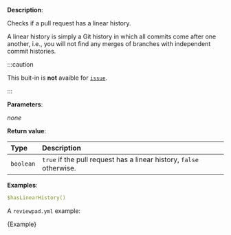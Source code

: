 
**Description**:

Checks if a pull request has a linear history.

A linear history is simply a Git history in which all commits come after one another, i.e., you will not find any merges of branches with independent commit histories.

:::caution

This buit-in is **not** avaible for [`issue`](/guides/syntax#workflow).

:::

**Parameters**:

_none_

**Return value**:

| Type      | Description                                                         |
| :-------- | :------------------------------------------------------------------ |
| `boolean` | `true` if the pull request has a linear history, `false` otherwise. |

**Examples**:

```yml
$hasLinearHistory()
```

A `reviewpad.yml` example:

<CodeBlock language="yml">{Example}</CodeBlock>
